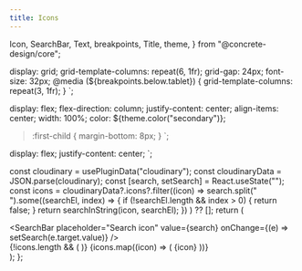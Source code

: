 ```yaml
---
title: Icons
---
```



  Icon,
  SearchBar,
  Text,
  breakpoints,
  Title,
  theme,
} from "@concrete-design/core";

  display: grid;
  grid-template-columns: repeat(6, 1fr);
  grid-gap: 24px;
  font-size: 32px;
  @media (${breakpoints.below.tablet}) {
    grid-template-columns: repeat(3, 1fr);
  }
`;

  display: flex;
  flex-direction: column;
  justify-content: center;
  align-items: center;
  width: 100%;
  color: ${theme.color("secondary")};
  > :first-child {
    margin-bottom: 8px;
  }
`;

  display: flex;
  justify-content: center;
`;

  const cloudinary = usePluginData("cloudinary");
  const cloudinaryData = JSON.parse(cloudinary);
  const [search, setSearch] = React.useState("");
  const icons =
    cloudinaryData?.icons?.filter((icon) =>
      search.split(" ").some((searchEl, index) => {
        if (!searchEl.length && index > 0) {
          return false;
        }
        return searchInString(icon, searchEl);
      })
    ) ?? [];
  return (
    <div>
      <SearchBar
        placeholder="Search icon"
        value={search}
        onChange={(e) => setSearch(e.target.value)}
      />
      <br />
      {!icons.length && (
        <Placeholder>
          <Title type="regular">No icon found</Title>
        </Placeholder>
      )}
      <IconsContainer>
        {icons.map((icon) => (
          <IconBox key={icon}>
            <Icon icon={icon} />
            <Text type="captionSmall">{icon}</Text>
          </IconBox>
        ))}
      </IconsContainer>
    </div>
  );
};

<DocuBackground>
  <Icons />
</DocuBackground>
